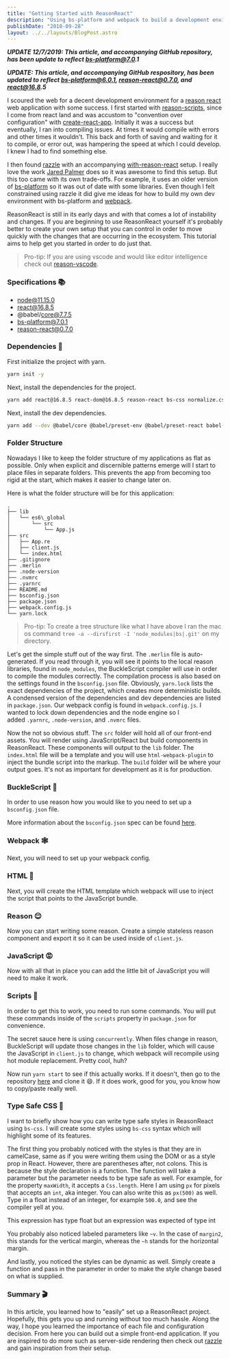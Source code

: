 ```yaml
---
title: "Getting Started with ReasonReact"
description: "Using bs-platform and webpack to build a development environment"
publishDate: "2018-09-28"
layout: ../../layouts/BlogPost.astro
---
```


**_UPDATE 12/7/2019: This article, and accompanying GitHub repository, has been update to reflect bs-platform@7.0.1_**

**_UPDATE: This article, and accompanying GitHub respository, has been updated to reflect bs-platform@6.0.1, reason-react@0.7.0, and react@16.8.5_**

I scoured the web for a decent development environment for a [reason react](https://reasonml.github.io/reason-react/) web application with some success. I first started with [reason-scripts](https://github.com/reasonml-old/reason-scripts), since I come from react land and was accustom to "convention over configuration" with [create-react-app](https://github.com/facebook/create-react-app). Initially it was a success but eventually, I ran into compiling issues. At times it would compile with errors and other times it wouldn't. This back and forth of saving and waiting for it to compile, or error out, was hampering the speed at which I could develop. I knew I had to find something else.

I then found [razzle](https://github.com/jaredpalmer/razzle) with an accompanying [with-reason-react](https://github.com/jaredpalmer/razzle/tree/master/examples/with-reason-react) setup. I really love the work [Jared Palmer](https://medium.com/u/fb7a3c353cc1) does so it was awesome to find this setup. But this too came with its own trade-offs. For example, it uses an older version of [bs-platform](https://github.com/bucklescript/bucklescript#readme) so it was out of date with some libraries. Even though I felt constrained using razzle it did give me ideas for how to build my own dev environment with bs-platform and [webpack](https://webpack.js.org/).

ReasonReact is still in its early days and with that comes a lot of instability and changes. If you are beginning to use ReasonReact yourself it's probably better to create your own setup that you can control in order to move quickly with the changes that are occurring in the ecosystem. This tutorial aims to help get you started in order to do just that.

> Pro-tip: If you are using vscode and would like editor intelligence check out [reason-vscode](https://marketplace.visualstudio.com/items?itemName=jaredly.reason-vscode).

### Specifications 📚

- node@11.15.0
- react@16.8.5
- @babel/core@7.7.5
- bs-platform@7.0.1
- reason-react@0.7.0

### Dependencies 👶

First initialize the project with yarn.

```bash
yarn init -y
```

Next, install the dependencies for the project.

```bash
yarn add react@16.8.5 react-dom@16.8.5 reason-react bs-css normalize.css
```

Next, install the dev dependencies.

```bash
yarn add --dev @babel/core @babel/preset-env @babel/preset-react babel-loader bs-platform clean-webpack-plugin concurrently html-loader html-webpack-plugin webpack webpack-cli webpack-dev-server style-loader css-loader
```

### Folder Structure

Nowadays I like to keep the folder structure of my applications as flat as possible. Only when explicit and discernible patterns emerge will I start to place files in separate folders. This prevents the app from becoming too rigid at the start, which makes it easier to change later on.

Here is what the folder structure will be for this application:

```
.
├── lib
│   └── es6\_global
│       └── src
│           └── App.js
├── src
│   ├── App.re
│   ├── client.js
│   └── index.html
├── .gitignore
├── .merlin
├── .node-version
├── .nvmrc
├── .yarnrc
├── README.md
├── bsconfig.json
├── package.json
├── webpack.config.js
└── yarn.lock
```

> Pro-tip: To create a tree structure like what I have above I ran the mac os command `tree -a --dirsfirst -I 'node_modules|bs|.git'` on my directory.

Let's get the simple stuff out of the way first. The `.merlin` file is auto-generated. If you read through it, you will see it points to the local reason libraries, found in `node_modules`, the BuckleScript compiler will use in order to compile the modules correctly. The compilation process is also based on the settings found in the `bsconfig.json` file. Obviously, `yarn.lock` lists the exact dependencies of the project, which creates more deterministic builds. A condensed version of the dependencies and dev dependencies are listed in `package.json`. Our webpack config is found in `webpack.config.js`. I wanted to lock down dependencies and the node engine so I added `.yarnrc`, `.node-version`, and `.nvmrc` files.

Now the not so obvious stuff. The `src` folder will hold all of our front-end assets. You will render using JavaScript/React but build components in ReasonReact. These components will output to the `lib` folder. The `index.html` file will be a template and you will use `html-webpack-plugin` to inject the bundle script into the markup. The `build` folder will be where your output goes. It's not as important for development as it is for production.

### BuckleScript 👢

In order to use reason how you would like to you need to set up a `bsconfig.json` file.

More information about the `bsconfig.json` spec can be found [here](https://bucklescript.github.io/bucklescript/docson/#build-schema.json).

### Webpack 🕸

Next, you will need to set up your webpack config.

### HTML 🦕

Next, you will create the HTML template which webpack will use to inject the script that points to the JavaScript bundle.

### Reason 😌

Now you can start writing some reason. Create a simple stateless reason component and export it so it can be used inside of `client.js`.

### JavaScript 😡

Now with all that in place you can add the little bit of JavaScript you will need to make it work.

### Scripts 📜

In order to get this to work, you need to run some commands. You will put these commands inside of the `scripts` property in `package.json` for convenience.

The secret sauce here is using `concurrently`. When files change in reason, BuckleScript will update those changes in the `lib` folder, which will cause the JavaScript in `client.js` to change, which webpack will recompile using hot module replacement. Pretty cool, huh?

Now run `yarn start` to see if this actually works. If it doesn't, then go to the repository [here](https://github.com/arecvlohe/reason-react-starter) and clone it 😄. If it does work, good for you, you know how to copy/paste really well.

### Type Safe CSS 🎨

I want to briefly show how you can write type safe styles in ReasonReact using `bs-css`. I will create some styles using `bs-css` syntax which will highlight some of its features.

The first thing you probably noticed with the styles is that they are in camelCase, same as if you were writing them using the DOM or as a style prop in React. However, there are parentheses after, not colons. This is because the style declaration is a function. The function will take a parameter but the parameter needs to be type safe as well. For example, for the property `maxWidth`, it accepts a `Css.length`. Here I am using `px` for pixels that accepts an `int`, aka integer. You can also write this as `px(500)` as well. Type in a float instead of an integer, for example `500.0`, and see the compiler yell at you.

This expression has type float but an expression was expected of type int

You probably also noticed labeled parameters like `~v`. In the case of `margin2`, this stands for the vertical margin, whereas the `~h` stands for the horizontal margin.

And lastly, you noticed the styles can be dynamic as well. Simply create a function and pass in the parameter in order to make the style change based on what is supplied.

### Summary 🎬

In this article, you learned how to "easily" set up a ReasonReact project. Hopefully, this gets you up and running without too much hassle. Along the way, I hope you learned the importance of each file and configuration decision. From here you can build out a simple front-end application. If you are inspired to do more such as server-side rendering then check out [razzle](https://github.com/jaredpalmer/razzle/tree/master/examples/with-reason-react) and gain inspiration from their setup.
